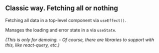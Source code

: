 
## Classic way. Fetching all or nothing

Fetching all data in a top-level component via `useEffect()`. 

Manages the loading and error state in a via `useState`.

_(This is only for demoing. - Of course, there are libraries to support with this, like react-query, etc.)_


<LinkList rootPath="/restful" />
